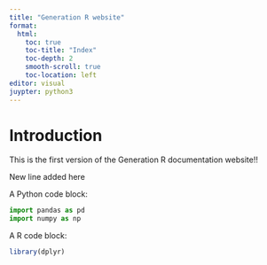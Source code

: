 ```yaml
---
title: "Generation R website"
format:
  html:
    toc: true
    toc-title: "Index"
    toc-depth: 2
    smooth-scroll: true
    toc-location: left
editor: visual
juypter: python3
---
```


# Introduction

This is the first version of the Generation R documentation website!!

New line added here

A Python code block:
```python

import pandas as pd
import numpy as np

```

A R code block:
```r
library(dplyr)

```